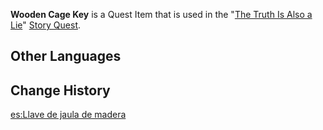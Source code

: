 {{Item Infobox
|id           = 101708
|image        = Item Black Key.png
|type         = Quest Items
|description  = Someone from the [[Kanjou Commission]] left this behind. You should be able to use this to rescue [[Shinnojou]].
|source1      = Obtained during the quest [[The Truth Is Also a Lie]]
}}
'''Wooden Cage Key''' is a Quest Item that is used in the "[[The Truth Is Also a Lie]]" [[Story Quest]].

==Other Languages==
{{Other Languages
|default_hidden = 1
|en      = Wooden Cage Key
|zhs     = 木笼的钥匙
|zhs_rm  = Mù Lóng de Yàoshi
|zht     = 木籠的鑰匙
|zht_rm  = Mù Lóng de Yàoshi
|ja      = 檻の鍵
|ja_rm   = Ori no Kagi
|ko      = 나무 우리 열쇠
|ko_rm   = Namu Uri Yeolsoe
|es      = Llave de jaula de madera
|fr      = Clé de cage en bois
|ru      = Ключ от деревянной клетки
|th      = กุญแจกรงไม้
|th_rm   = 
|vi      = Chìa Khóa Lồng Gỗ
|de      = Holzkäfigschlüssel
|id      = Kunci Kurungan Kayu
|pt      = Chave da Jaula de Madeira
|tr      = Ahşap Kafes Anahtarı
|it      = Chiave di legno della gabbia
}}

==Change History==
{{Change History|2.6}}

[[es:Llave de jaula de madera]]
